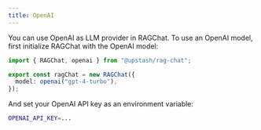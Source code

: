 ```yaml
---
title: OpenAI
---
```


You can use OpenAI as LLM provider in RAGChat. To use an OpenAI model, first initialize RAGChat with the OpenAI model:

```typescript
import { RAGChat, openai } from "@upstash/rag-chat";

export const ragChat = new RAGChat({
  model: openai("gpt-4-turbo"),
});
```

And set your OpenAI API key as an environment variable:

```bash
OPENAI_API_KEY=...
```
